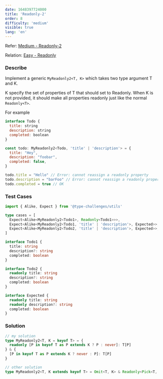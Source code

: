 ```yaml
---
date: 1648397724000
title: 'Readonly-2'
order: 8
difficulty: 'medium'
visible: true
lang: 'en'
---
```


Refer: [Medium - Readonly-2](https://github.com/type-challenges/type-challenges/blob/main/questions/00008-medium-readonly-2/README.md)

Relation: [Easy - Readonly](/wraps/type_challenge/7_easy_readonly)

### Describe

Implement a generic `MyReadonly2<T, K>` which takes two type argument T and K.

K specify the set of properties of T that should set to Readonly. When K is not provided, it should make all properties readonly just like the normal `Readonly<T>`.

For example

```javascript
interface Todo {
  title: string
  description: string
  completed: boolean
}

const todo: MyReadonly2<Todo, 'title' | 'description'> = {
  title: "Hey",
  description: "foobar",
  completed: false,
}

todo.title = "Hello" // Error: cannot reassign a readonly property
todo.description = "barFoo" // Error: cannot reassign a readonly property
todo.completed = true // OK
```

### Test Cases

```typescript
import { Alike, Expect } from '@type-challenges/utils'

type cases = [
  Expect<Alike<MyReadonly2<Todo1>, Readonly<Todo1>>>,
  Expect<Alike<MyReadonly2<Todo1, 'title' | 'description'>, Expected>>,
  Expect<Alike<MyReadonly2<Todo2, 'title' | 'description'>, Expected>>,
]

interface Todo1 {
  title: string
  description?: string
  completed: boolean
}

interface Todo2 {
  readonly title: string
  description?: string
  completed: boolean
}

interface Expected {
  readonly title: string
  readonly description?: string
  completed: boolean
}
```

### Solution

```typescript
// my solution
type MyReadonly2<T, K = keyof T> = {
  readonly [P in keyof T as P extends K ? P : never]: T[P]
} & {
  [P in keyof T as P extends K ? never : P]: T[P]
}

// other solution
type MyReadonly2<T, K extends keyof T> = Omit<T, K> & Readonly<Pick<T, K>> // trick🤔
```
